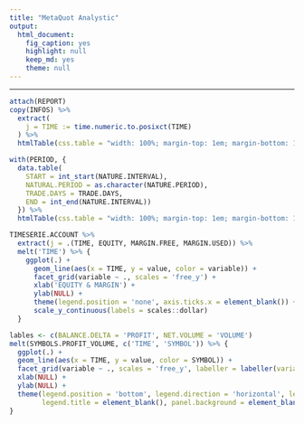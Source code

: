 ```yaml
---
title: "MetaQuot Analystic"
output:
  html_document:
    fig_caption: yes
    highlight: null
    keep_md: yes
    theme: null
---
```


***
```r
attach(REPORT)
copy(INFOS) %>%
  extract(
    j = TIME := time.numeric.to.posixct(TIME)
  ) %>%
  htmlTable(css.table = "width: 100%; margin-top: 1em; margin-bottom: 1em;", rnames = F)
```

```r
with(PERIOD, {
  data.table(
    START = int_start(NATURE.INTERVAL),
    NATURAL.PERIOD = as.character(NATURE.PERIOD),
    TRADE.DAYS = TRADE.DAYS,
    END = int_end(NATURE.INTERVAL))
  }) %>%
  htmlTable(css.table = "width: 100%; margin-top: 1em; margin-bottom: 1em;", rnames = F)
```

```r
TIMESERIE.ACCOUNT %>%
  extract(j = .(TIME, EQUITY, MARGIN.FREE, MARGIN.USED)) %>%
  melt('TIME') %>% {
    ggplot(.) +
      geom_line(aes(x = TIME, y = value, color = variable)) +
      facet_grid(variable ~ ., scales = 'free_y') +
      xlab('EQUITY & MARGIN') +
      ylab(NULL) +
      theme(legend.position = 'none', axis.ticks.x = element_blank()) +
      scale_y_continuous(labels = scales::dollar)
  }
```

```r
lables <- c(BALANCE.DELTA = 'PROFIT', NET.VOLUME = 'VOLUME')
melt(SYMBOLS.PROFIT_VOLUME, c('TIME', 'SYMBOL')) %>% {
  ggplot(.) +
  geom_line(aes(x = TIME, y = value, color = SYMBOL)) +
  facet_grid(variable ~ ., scales = 'free_y', labeller = labeller(variable = lables)) +
  xlab(NULL) +
  ylab(NULL) +
  theme(legend.position = 'bottom', legend.direction = 'horizontal', legend.key.size = unit(8, 'pt'),
        legend.title = element_blank(), panel.background = element_blank())
}
```

